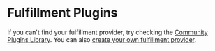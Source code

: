
# Fulfillment Plugins

If you can't find your fulfillment provider, try checking the [Community Plugins Library](https://medusajs.com/plugins/?filters=Shipping&categories=Shipping). You can also [create your own fulfillment provider](../../references/fulfillment/classes/fulfillment.AbstractFulfillmentService.mdx).

<DocCardList />